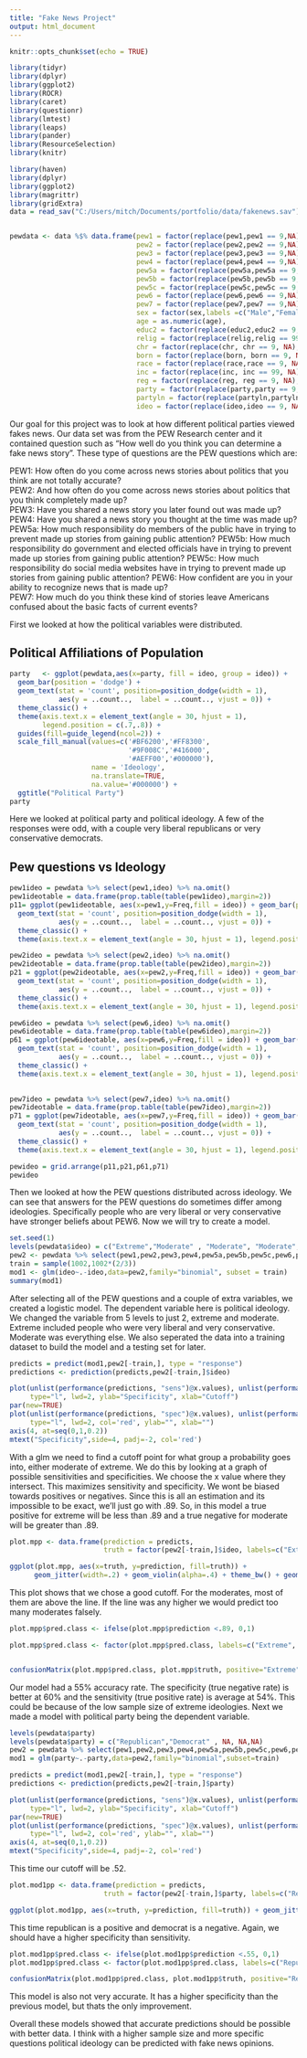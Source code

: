 ```yaml
---
title: "Fake News Project"
output: html_document
---
```


```r
knitr::opts_chunk$set(echo = TRUE)
```

```r
library(tidyr)
library(dplyr)
library(ggplot2)
library(ROCR)
library(caret)
library(questionr)
library(lmtest)
library(leaps)
library(pander)
library(ResourceSelection)
library(knitr)
```

```r
library(haven)
library(dplyr)
library(ggplot2)
library(magrittr)
library(gridExtra)
data = read_sav("C:/Users/mitch/Documents/portfolio/data/fakenews.sav")


pewdata <- data %$% data.frame(pew1 = factor(replace(pew1,pew1 == 9,NA),labels = c("Often","Sometimes","Hardly ever","Never")),
                               pew2 = factor(replace(pew2,pew2 == 9,NA),labels = c("Often","Sometimes","Hardly ever","Never")),
                               pew3 = factor(replace(pew3,pew3 == 9,NA),labels = c("Yes","No")),
                               pew4 = factor(replace(pew4,pew4 == 9,NA),labels = c("Yes","No")),
                               pew5a = factor(replace(pew5a,pew5a == 9,NA),labels = c("A great deal","A fair amount","Not much","None at all")),
                               pew5b = factor(replace(pew5b,pew5b == 9,NA),labels = c("A great deal","A fair amount","Not much","None at all")),
                               pew5c = factor(replace(pew5c,pew5c == 9,NA),labels = c("A great deal","A fair amount","Not much","None at all")),
                               pew6 = factor(replace(pew6,pew6 == 9,NA),labels = c("Very","Somewhat","Not very","Not at all")),
                               pew7 = factor(replace(pew7,pew7 == 9,NA),labels = c("Very","Somewhat","Not very","Not at all")),
                               sex = factor(sex,labels =c("Male","Female")),
                               age = as.numeric(age),
                               educ2 = factor(replace(educ2,educ2 == 9, NA),labels =c("Less than high school","High school incomplete","High school graduate","Some college","Associate degree","Bachelor degree","Some postgraduate","Postgraduate")),
                               relig = factor(replace(relig,relig == 99, NA),labels =c("Protestant","Roman Catholic","Mormon","Orthodox","Jewish","Muslim","Buddhist","Hindu","Atheist","Agnostic","Something else","Nothin in particulat","Christian","Unitarian")),
                               chr = factor(replace(chr, chr == 9, NA),labels =c("Yes","No")),
                               born = factor(replace(born, born == 9, NA),labels =c("Yes,world","No, would not")),
                               race = factor(replace(race,race == 9, NA),labels =c("White","Black or African American","Asian or Pacific Islander","Mixed race","Native American/American Indian","Other")),
                               inc = factor(replace(inc, inc == 99, NA),labels =c("Less than $10,000","$10,000 to under $20,000","$20,000 to under $30,000","$30,000 to under $40,000","$40,000 to under $50,000","$50,000 to under $75,000","$100,000 to under $150,000","$150,000 or over",NA)),
                               reg = factor(replace(reg, reg == 9, NA),labels=c(" Are you ABSOLUTELY CERTAIN that you are registered to vote at your current address","Are you PROBABLY registered, but there is a chance your registration has lapsed","Are you NOT registered to vote at your current address")),
                               party = factor(replace(party,party == 9, NA),labels=c("Republican","Democrat","Independent","No preference","Other party")),
                               partyln = factor(replace(partyln,partyln == 9, NA),labels = c("Republican","Democratic")),
                               ideo = factor(replace(ideo,ideo == 9, NA),labels=c("Very conservative","Conservative","Moderate","Libaral","Very libaral")))

```

Our goal for this project was to look at how different political parties viewed fakes news. Our data set was from the PEW Research center and it contained question such as "How well do you think you can determine a fake news story". These type of questions are the PEW questions which are:   
     
PEW1: How often do you come across news stories about politics that you think are not totally accurate?  
PEW2: And how often do you come across news stories about politics that you think completely made up?  
PEW3: Have you shared a news story you later found out was made up?  
PEW4: Have you shared a news story you thought at the time was made up?  
PEW5a: How much responsibility do members of the public have in trying to prevent made up stories from gaining public attention? 
PEW5b: How much responsibility do government and elected officials have in trying to prevent made up stories from gaining public attention? 
PEW5c: How much responsibility do social media websites have in trying to prevent made up stories from gaining public attention? 
PEW6: How confident are you in your ability to recognize news that is made up?  
PEW7: How much do you think these kind of stories leave Americans confused about the basic facts of current events?  
 

First we looked at how the political variables were distributed.  

## Political Affiliations of Population

```r
party   <- ggplot(pewdata,aes(x=party, fill = ideo, group = ideo)) + 
  geom_bar(position = 'dodge') +
  geom_text(stat = 'count', position=position_dodge(width = 1),
            aes(y = ..count..,  label = ..count.., vjust = 0)) +
  theme_classic() +
  theme(axis.text.x = element_text(angle = 30, hjust = 1),
        legend.position = c(.7,.8)) + 
  guides(fill=guide_legend(ncol=2)) +
  scale_fill_manual(values=c('#BF6200','#FF8300',
                             '#9F008C','#416000',
                             '#AEFF00','#000000'),
                    name = 'Ideology',
                    na.translate=TRUE,
                    na.value='#000000') +
  ggtitle("Political Party")
party
```

Here we looked at political party and political ideology. A few of the responses were odd, with a couple very liberal republicans or very conservative democrats. 

## Pew questions vs Ideology

```r

pew1ideo = pewdata %>% select(pew1,ideo) %>% na.omit()  
pew1ideotable = data.frame(prop.table(table(pew1ideo),margin=2))
p11= ggplot(pew1ideotable, aes(x=pew1,y=Freq,fill = ideo)) + geom_bar(position = "dodge",stat="identity") +
  geom_text(stat = 'count', position=position_dodge(width = 1),
            aes(y = ..count..,  label = ..count.., vjust = 0)) +
  theme_classic() +
  theme(axis.text.x = element_text(angle = 30, hjust = 1), legend.position = c(0.8, 0.7), legend.key.size = unit(.3,"line")) 

pew2ideo = pewdata %>% select(pew2,ideo) %>% na.omit()  
pew2ideotable = data.frame(prop.table(table(pew2ideo),margin=2))
p21 = ggplot(pew2ideotable, aes(x=pew2,y=Freq,fill = ideo)) + geom_bar(position = "dodge",stat="identity") +
  geom_text(stat = 'count', position=position_dodge(width = 1),
            aes(y = ..count..,  label = ..count.., vjust = 0)) +
  theme_classic() +
  theme(axis.text.x = element_text(angle = 30, hjust = 1), legend.position = c(0.8, 0.7), legend.key.size = unit(.3,"line"))

pew6ideo = pewdata %>% select(pew6,ideo) %>% na.omit()  
pew6ideotable = data.frame(prop.table(table(pew6ideo),margin=2))
p61 = ggplot(pew6ideotable, aes(x=pew6,y=Freq,fill = ideo)) + geom_bar(position = "dodge",stat="identity") +
  geom_text(stat = 'count', position=position_dodge(width = 1),
            aes(y = ..count..,  label = ..count.., vjust = 0)) +
  theme_classic() +
  theme(axis.text.x = element_text(angle = 30, hjust = 1), legend.position = c(0.8, 0.7), legend.key.size = unit(.3,"line"))
       

pew7ideo = pewdata %>% select(pew7,ideo) %>% na.omit()  
pew7ideotable = data.frame(prop.table(table(pew7ideo),margin=2))
p71 = ggplot(pew7ideotable, aes(x=pew7,y=Freq,fill = ideo)) + geom_bar(position = "dodge",stat="identity") +
  geom_text(stat = 'count', position=position_dodge(width = 1),
            aes(y = ..count..,  label = ..count.., vjust = 0)) +
  theme_classic() +
  theme(axis.text.x = element_text(angle = 30, hjust = 1), legend.position = c(0.8, 0.7), legend.key.size = unit(.3,"line"))

pewideo = grid.arrange(p11,p21,p61,p71) 
pewideo
```

Then we looked at how the PEW questions distributed across ideology. We can see that answers for the PEW questions do sometimes differ among ideologies. Specifically people who are very liberal or very conservative have stronger beliefs about PEW6. Now we will try to create a model.

```r
set.seed(1)
levels(pewdata$ideo) = c("Extreme","Moderate" , "Moderate", "Moderate","Extreme")
pew2 <- pewdata %>% select(pew1,pew2,pew3,pew4,pew5a,pew5b,pew5c,pew6,pew7,ideo,sex,age,educ2) %>% na.omit
train = sample(1002,1002*(2/3))
mod1 <- glm(ideo~.-ideo,data=pew2,family="binomial", subset = train)
summary(mod1)
```

After selecting all of the PEW questions and a couple of extra variables, we created a logistic model. The dependent variable here is political ideology. We changed the variable from 5 levels to just 2, extreme and moderate. Extreme included people who were very liberal and very conservative. Moderate was everything else. We also seperated the data into a training dataset to build the model and a testing set for later. 

```r
predicts = predict(mod1,pew2[-train,], type = "response")
predictions <- prediction(predicts,pew2[-train,]$ideo)

plot(unlist(performance(predictions, "sens")@x.values), unlist(performance(predictions, "sens")@y.values), 
     type="l", lwd=2, ylab="Specificity", xlab="Cutoff")
par(new=TRUE)
plot(unlist(performance(predictions, "spec")@x.values), unlist(performance(predictions, "spec")@y.values), 
     type="l", lwd=2, col='red', ylab="", xlab="")
axis(4, at=seq(0,1,0.2))
mtext("Specificity",side=4, padj=-2, col='red')
```
    
With a glm we need to find a cutoff point for what group a probability goes into, either moderate of extreme. We do this by looking at a graph of possible sensitivities and specificities. We choose the x value where they intersect. This maximizes sensitivity and specificity. We wont be biased towards positives or negatives. Since this is all an estimation and its impossible to be exact, we'll just go with .89. So, in this model a true positive for extreme will be less than .89 and a true negative for moderate will be greater than .89.

```r

plot.mpp <- data.frame(prediction = predicts, 
                       truth = factor(pew2[-train,]$ideo, labels=c("Extreme", "Moderate")))

ggplot(plot.mpp, aes(x=truth, y=prediction, fill=truth)) + 
      geom_jitter(width=.2) + geom_violin(alpha=.4) + theme_bw() + geom_hline(yintercept=.89)
```

This plot shows that we chose a good cutoff. For the moderates, most of them are above the line. If the line was any higher we would predict too many moderates falsely. 


```r
plot.mpp$pred.class <- ifelse(plot.mpp$prediction <.89, 0,1)

plot.mpp$pred.class <- factor(plot.mpp$pred.class, labels=c("Extreme", "Moderate"))


confusionMatrix(plot.mpp$pred.class, plot.mpp$truth, positive="Extreme")
```

Our model had a 55% accuracy rate. The specificity (true negative rate) is better at 60% and the sensitivity (true positive rate) is average at 54%. This could be because of the low sample size of extreme ideologies. Next we made a model with political party being the dependent variable. 

```r
levels(pewdata$party)
levels(pewdata$party) = c("Republican","Democrat" , NA, NA,NA)
pew2 = pewdata %>% select(pew1,pew2,pew3,pew4,pew5a,pew5b,pew5c,pew6,pew7,party,sex,age,educ2) %>% na.omit
mod1 = glm(party~.-party,data=pew2,family="binomial",subset=train)

predicts = predict(mod1,pew2[-train,], type = "response")
predictions <- prediction(predicts,pew2[-train,]$party)

plot(unlist(performance(predictions, "sens")@x.values), unlist(performance(predictions, "sens")@y.values), 
     type="l", lwd=2, ylab="Specificity", xlab="Cutoff")
par(new=TRUE)
plot(unlist(performance(predictions, "spec")@x.values), unlist(performance(predictions, "spec")@y.values), 
     type="l", lwd=2, col='red', ylab="", xlab="")
axis(4, at=seq(0,1,0.2))
mtext("Specificity",side=4, padj=-2, col='red')
```

This time our cutoff will be .52. 

```r
plot.mod1pp <- data.frame(prediction = predicts, 
                       truth = factor(pew2[-train,]$party, labels=c("Republican", "Democrat")))

ggplot(plot.mod1pp, aes(x=truth, y=prediction, fill=truth)) + geom_jitter(width=.2) + geom_violin(alpha=.4) + theme_bw() + geom_hline(yintercept=.55)
```

This time republican is a positive and democrat is a negative. Again, we should have a higher specificity than sensitivity.  

```r
plot.mod1pp$pred.class <- ifelse(plot.mod1pp$prediction <.55, 0,1)
plot.mod1pp$pred.class <- factor(plot.mod1pp$pred.class, labels=c("Republican", "Democrat"))

confusionMatrix(plot.mod1pp$pred.class, plot.mod1pp$truth, positive="Republican")

```

This model is also not very accurate. It has a higher specificity than the previous model, but thats the only improvement.

Overall these models showed that accurate predictions should be possible with better data. I think with a higher sample size and more specific questions political ideology can be predicted with fake news opinions. 


